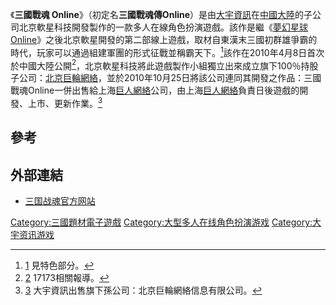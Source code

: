 {{noteTA|G1=Games}}
{{Infobox animanga/Headerofja
| title= 三國戰魂Online
| image= Sanguozhanhun_Online.jpg
| size= 401 × 176
| caption= 遊戲logo
| english= Soul of War‧The Three Kingdoms<ref>{{cite web |url=http://www.softstar.net.cn/index.html |title=存档副本 |accessdate=2010-04-30 |deadurl=yes |archiveurl=https://web.archive.org/web/20100109085642/http://www.softstar.net.cn/index.html |archivedate=2010-01-09 }} 請參閱北京軟星科技官方網站開發中遊戲清單。</ref>
| genre=
}}
{{Infobox animanga/Game
| Title=
| Genre= [[MMORPG|MMORPG]]
| Plat= [[个人电脑|PC]] ([[Windows|Windows]])
| Spec=
| Recommend=
| Engine= [[RenderWare|RenderWare]]
| Patch=
| Version=
| Dev= [[大宇資訊|北京軟星科技]]、[[巨人網絡|北京巨輪網絡]]
| Pub= {{flagicon|ROC}}(未定)
{{flagicon|PRC}}上海[[巨人網絡|巨人網絡]]
| Producer=
| Director=
| Scenario=
| CharacterDesign=
| Sound= [[曾志豪_(台灣)|曾志豪 (台灣)]]
| Media=
| Play= 多人
| Date=
| Released= {{flagicon|PRC}}(未定)
{{flagicon|ROC}}(未定)
| Device= [[滑鼠|滑鼠]]、[[鍵盤|鍵盤]]
|}}
{{Infobox animanga/Footerofja}}

《'''三國戰魂 Online'''》（初定名'''三國戰魂傳Online'''）是由[[大宇資訊|大宇資訊]]在[[中國大陸|中國大陸]]的子公司北京軟星科技開發製作的一款多人在線角色扮演遊戲。該作是繼《[[夢幻星球Online|夢幻星球Online]]》之後北京軟星開發的第二部線上遊戲，取材自東漢末三國初群雄爭霸的時代，玩家可以通過組建軍團的形式征戰並稱霸天下。<ref>[http://gnn.gamer.com.tw/7/43497.html] {{Wayback|url=http://gnn.gamer.com.tw/7/43497.html |date=20100411054458 }}見特色部分。</ref>該作在2010年4月8日首次於中國大陸公開<ref>[http://news.17173.com/content/2010-04-08/20100408172858274,1.shtml] {{Wayback|url=http://news.17173.com/content/2010-04-08/20100408172858274,1.shtml |date=20100412000703 }}17173相關報導。</ref>，北京軟星科技將此遊戲製作小組獨立出來成立旗下100％持股子公司：[[北京巨輪網絡|北京巨輪網絡]]，並於2010年10月25日將該公司連同其開發之作品：三國戰魂Online一併出售給上海[[巨人網絡|巨人網絡]]公司，由上海[[巨人網絡|巨人網絡]]負責日後遊戲的開發、上市、更新作業。<ref>[http://money.chinatimes.com/news/news-content.aspx?id=20101026001939] {{Wayback|url=http://money.chinatimes.com/news/news-content.aspx?id=20101026001939 |date=20141204173721 }}大宇資訊出售旗下孫公司：北京巨輪網絡信息有限公司。</ref>

== 參考 ==

{{Reflist}}

== 外部連結 ==

* [https://web.archive.org/web/20110513232651/http://sg.ztgame.com/ 三国战魂官方网站]

{{大宇資訊}}

[[Category:三國題材電子遊戲|Category:三國題材電子遊戲]]
[[Category:大型多人在线角色扮演游戏|Category:大型多人在线角色扮演游戏]]
[[Category:大宇资讯游戏|Category:大宇资讯游戏]]

{{mmorpg-videogame-stub}}